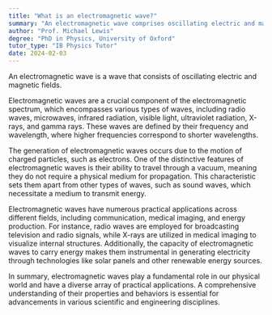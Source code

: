 ```yaml
---
title: "What is an electromagnetic wave?"
summary: "An electromagnetic wave comprises oscillating electric and magnetic fields, representing a fundamental type of wave in physics."
author: "Prof. Michael Lewis"
degree: "PhD in Physics, University of Oxford"
tutor_type: "IB Physics Tutor"
date: 2024-02-03
---
```


An electromagnetic wave is a wave that consists of oscillating electric and magnetic fields.

Electromagnetic waves are a crucial component of the electromagnetic spectrum, which encompasses various types of waves, including radio waves, microwaves, infrared radiation, visible light, ultraviolet radiation, X-rays, and gamma rays. These waves are defined by their frequency and wavelength, where higher frequencies correspond to shorter wavelengths.

The generation of electromagnetic waves occurs due to the motion of charged particles, such as electrons. One of the distinctive features of electromagnetic waves is their ability to travel through a vacuum, meaning they do not require a physical medium for propagation. This characteristic sets them apart from other types of waves, such as sound waves, which necessitate a medium to transmit energy.

Electromagnetic waves have numerous practical applications across different fields, including communication, medical imaging, and energy production. For instance, radio waves are employed for broadcasting television and radio signals, while X-rays are utilized in medical imaging to visualize internal structures. Additionally, the capacity of electromagnetic waves to carry energy makes them instrumental in generating electricity through technologies like solar panels and other renewable energy sources.

In summary, electromagnetic waves play a fundamental role in our physical world and have a diverse array of practical applications. A comprehensive understanding of their properties and behaviors is essential for advancements in various scientific and engineering disciplines.
    